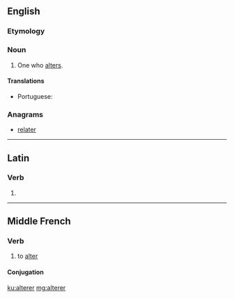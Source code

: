 {{also|altérer|älterer}}
==English==

===Etymology===
{{suffix|en|alter|er}}

===Noun===
{{en-noun}}

# One who [[alter]]s.

====Translations====
{{trans-top|one who alters}}
* Portuguese: {{t|pt|alterador|m}}
{{trans-mid}}
{{trans-bottom}}

===Anagrams===
* [[relater#English|relater]]

----

==Latin==

===Verb===
{{la-verb-form|alterer}}

# {{inflection of|alterō||1|s|pres|pasv|subj|lang=la}}

----

==Middle French==

===Verb===
{{head|frm|verb}}

# to [[alter]]

====Conjugation====
{{frm-conj-er|alter}}

[[ku:alterer]]
[[mg:alterer]]